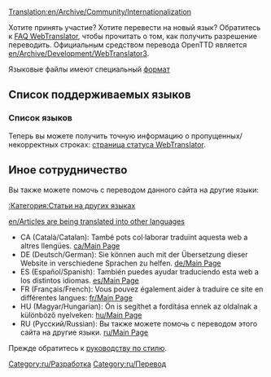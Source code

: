[[Translation:en/Archive/Community/Internationalization]]


Хотите принять участие? Хотите перевести на новый язык? Обратитесь к [http://translator.openttd.org/en/faq FAQ WebTranslator], чтобы прочитать о том, как получить разрешение переводить. Официальным средством перевода OpenTTD является [[en/Archive/Development/WebTranslator3]].

Языковые файлы имеют специальный [[ru/Archive/Source/Формат lang-файлов|формат]]

=='''Список поддерживаемых языков'''==

==='''Список языков'''===
Теперь вы можете получить точную информацию о пропущенных/некорректных строках: 
[http://translator.openttd.org/status страница статуса WebTranslator].

=='''Иное сотрудничество'''==
Вы также можете помочь с переводом данного сайта на другие языки:

[[:Category:en/Articles in other languages|:Категория:Статьи на других языках]]

[[en/Articles are being translated into other languages]]

*CA (Català/Catalan): També pots col·laborar traduïnt aquesta web a altres llengües. [[ca/Main Page]] 
*DE (Deutsch/German): Sie können auch mit der Übersetzung dieser Website in verschiedene Sprachen zu helfen. [[de/Main Page]]
*ES (Español/Spanish): También puedes ayudar traduciendo esta web a los distintos idiomas. [[es/Main Page]]
*FR (Français/French): Vous pouvez également aider à traduire ce site en différentes langues: [[fr/Main Page]]
*HU (Magyar/Hungarian): Ön is segíthet a fordítása ennek az oldalnak a különböző nyelveken: [[hu/Main Page]]
*RU (Русский/Russian): Вы также можете помочь с переводом этого сайта на другие языки. [[ru/Main Page]]

Прежде обратитесь к [[en/Wiki/Manual of Style#non-english-pages|руководству по стилю]].

[[Category:ru/Разработка]][[Category:ru/Перевод]]
